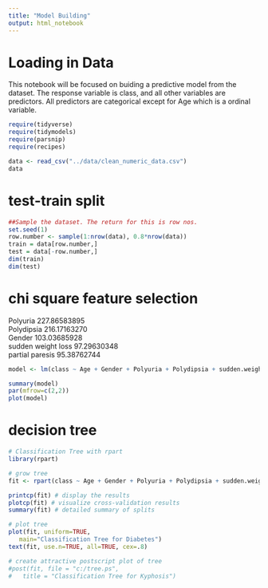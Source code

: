 ```yaml
---
title: "Model Building"
output: html_notebook
---
```


# Loading in Data

This notebook will be focused on buiding a predictive model from the dataset. The response variable is class, and all other variables are predictors. All predictors are categorical except for Age which is a ordinal variable.

```r
require(tidyverse)
require(tidymodels)
require(parsnip)
require(recipes)

data <- read_csv("../data/clean_numeric_data.csv")
data
```

# test-train split

```r
##Sample the dataset. The return for this is row nos.
set.seed(1)
row.number <- sample(1:nrow(data), 0.8*nrow(data))
train = data[row.number,]
test = data[-row.number,]
dim(train)
dim(test)
```



# chi square feature selection


Polyuria	227.86583895			
Polydipsia	216.17163270			
Gender	103.03685928			
sudden weight loss	97.29630348			
partial paresis	95.38762744	


```r
model <- lm(class ~ Age + Gender + Polyuria + Polydipsia + sudden.weight.loss + partial.paresis, data=data)

summary(model)
par(mfrow=c(2,2))
plot(model)
```


# decision tree

```r
# Classification Tree with rpart
library(rpart)

# grow tree
fit <- rpart(class ~ Age + Gender + Polyuria + Polydipsia + sudden.weight.loss + partial.paresis, method="class", data=data)

printcp(fit) # display the results
plotcp(fit) # visualize cross-validation results
summary(fit) # detailed summary of splits

# plot tree
plot(fit, uniform=TRUE,
   main="Classification Tree for Diabetes")
text(fit, use.n=TRUE, all=TRUE, cex=.8)

# create attractive postscript plot of tree
#post(fit, file = "c:/tree.ps",
#   title = "Classification Tree for Kyphosis")
```

